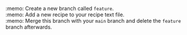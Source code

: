 :memo: Create a new branch called `feature`.<br>
:memo: Add a new recipe to your recipe text file.<br>
:memo: Merge this branch with your `main` branch and delete the `feature` branch afterwards.